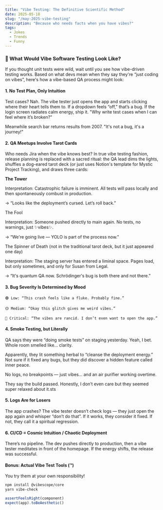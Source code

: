 ```yaml
---
title: "Vibe Testing: The Definitive Scientific Method"
date: 2025-05-18
slug: "/may-2025-vibe-testing"
description: "Because who needs facts when you have vibes?"
tags:
  - Jokes
  - Trends
  - Funny
---
```


### 🧪 What Would Vibe Software Testing Look Like?

If you thought unit tests were wild, wait until you see how vibe-driven testing works. Based on what devs mean when they say they're “just coding on vibes”, here's how a vibe-based QA process might look:

#### 1. No Test Plan, Only Intuition

Test cases? Nah. The vibe tester just opens the app and starts clicking where their heart tells them to. If a dropdown feels “off,” that’s a bug. If the login screen radiates calm energy, ship it. "Why write test cases when I can feel where it’s broken?"

Meanwhile search bar returns results from 2007. "It's not a bug, it's a journey!"

#### 2. QA Meetups Involve Tarot Cards

Who needs Jira when the vibe knows best? In true vibe testing fashion, release planning is replaced with a sacred ritual: the QA lead dims the lights, shuffles a dog-eared tarot deck (or just uses Notion's template for Mystic Project Tracking), and draws three cards:

**The Tower**

Interpretation: Catastrophic failure is imminent. All tests will pass locally and then spontaneously combust in production.

→ “Looks like the deployment’s cursed. Let’s roll back.”

The Fool

Interpretation: Someone pushed directly to main again. No tests, no warnings, just ✨vibes✨.

→ “We're going live — YOLO is part of the process now.”

The Spinner of Death (not in the traditional tarot deck, but it just appeared one day)

Interpretation: The staging server has entered a liminal space. Pages load, but only sometimes, and only for Susan from Legal.

→ “It's quantum QA now. Schrödinger's bug is both there and not there.”

#### 3. Bug Severity Is Determined by Mood

    🟢 Low: “This crash feels like a fluke. Probably fine.”

    🟡 Medium: “Okay this glitch gives me weird vibes.”

    🔴 Critical: “The vibes are rancid. I don’t even want to open the app.”

#### 4. Smoke Testing, but Literally

QA says they were “doing smoke tests” on staging yesterday. Yeah, I bet. Whole room smelled like... clarity.

Apparently, they lit something herbal to “cleanse the deployment energy.” Not sure if it fixed any bugs, but they did discover a hidden feature called inner peace.

No logs, no breakpoints — just vibes... and an air purifier working overtime.

They say the build passed. Honestly, I don’t even care but they seemed super relaxed about it.sts

#### 5. Logs Are for Losers

The app crashes? The vibe tester doesn’t check logs — they just open the app again and whisper “don’t do that”. If it works, they consider it fixed. If not, they call it a spiritual regression.

#### 6. CI/CD = Cosmic Intuition / Chaotic Deployment

There’s no pipeline. The dev pushes directly to production, then a vibe tester meditates in front of the homepage. If the energy shifts, the release was successful.

#### Bonus: Actual Vibe Test Tools (™)
You try them at your own responsibility!

```bash
npm install @vibescope/core
yarn vibe-check
```

```JavaScript
assertFeelsRight(component)
expect(app).toBeAesthetic()
```